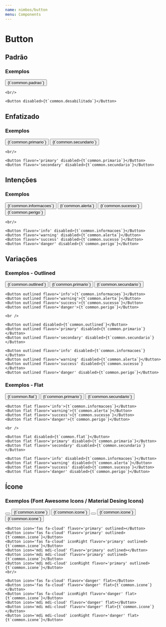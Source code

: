 ```yaml
---
name: nimbos/button
menu: Components
---
```




# **Button**



<PropsTable of={Button} />



## Padrão
### Exemplos

<Playground>
    <Button>{t`common.padrao`}</Button>

    <br/>

    <Button disabled>{t`common.desabilitado`}</Button>
</Playground>


## Enfatizado
### Exemplos

<Playground>
    <Button flavor='primary'>{t`common.primario`}</Button>
    <Button flavor='secondary'>{t`common.secundario`}</Button>

    <br/>

    <Button flavor='primary' disabled>{t`common.primario`}</Button>
    <Button flavor='secondary' disabled>{t`common.secundario`}</Button>
</Playground>

## Intenções
### Exemplos

<Playground>
    <Button flavor='info'>{t`common.informacoes`}</Button>
    <Button flavor='warning'>{t`common.alerta`}</Button>
    <Button flavor='success'>{t`common.sucesso`}</Button>
    <Button flavor='danger'>{t`common.perigo`}</Button>

    <br/>

    <Button flavor='info' disabled>{t`common.informacoes`}</Button>
    <Button flavor='warning' disabled>{t`common.alerta`}</Button>
    <Button flavor='success' disabled>{t`common.sucesso`}</Button>
    <Button flavor='danger' disabled>{t`common.perigo`}</Button>
</Playground>



## Variações
### Exemplos - Outlined

<Playground>
    <Button outlined>{t`common.outlined`}</Button>
    <Button outlined flavor='primary'>{t`common.primario`}</Button>
    <Button outlined flavor='secondary'>{t`common.secundario`}</Button>

    <Button outlined flavor='info'>{t`common.informacoes`}</Button>
    <Button outlined flavor='warning'>{t`common.alerta`}</Button>
    <Button outlined flavor='success'>{t`common.sucesso`}</Button>
    <Button outlined flavor='danger'>{t`common.perigo`}</Button>

    <br />

    <Button outlined disabled>{t`common.outlined`}</Button>
    <Button outlined flavor='primary' disabled>{t`common.primario`}</Button>
    <Button outlined flavor='secondary' disabled>{t`common.secundario`}</Button>

    <Button outlined flavor='info' disabled>{t`common.informacoes`}</Button>
    <Button outlined flavor='warning' disabled>{t`common.alerta`}</Button>
    <Button outlined flavor='success' disabled>{t`common.sucesso`}</Button>
    <Button outlined flavor='danger' disabled>{t`common.perigo`}</Button>



</Playground>

### Exemplos - Flat

<Playground>
    <Button flat>{t`common.flat`}</Button>
    <Button flat flavor='primary'>{t`common.primario`}</Button>
    <Button flat flavor='secondary'>{t`common.secundario`}</Button>

    <Button flat flavor='info'>{t`common.informacoes`}</Button>
    <Button flat flavor='warning'>{t`common.alerta`}</Button>
    <Button flat flavor='success'>{t`common.sucesso`}</Button>
    <Button flat flavor='danger'>{t`common.perigo`}</Button>

    <br />

    <Button flat disabled>{t`common.flat`}</Button>
    <Button flat flavor='primary' disabled>{t`common.primario`}</Button>
    <Button flat flavor='secondary' disabled>{t`common.secundario`}</Button>

    <Button flat flavor='info' disabled>{t`common.informacoes`}</Button>
    <Button flat flavor='warning' disabled>{t`common.alerta`}</Button>
    <Button flat flavor='success' disabled>{t`common.sucesso`}</Button>
    <Button flat flavor='danger' disabled>{t`common.perigo`}</Button>

</Playground>

## Ícone
### Exemplos (Font Awesome Icons / Material Desing Icons)

<Playground>
    <Button icon='fas fa-cloud'></Button>
    <Button icon='fas fa-cloud'>{t`common.icone`}</Button>
    <Button icon='fas fa-cloud' iconRight>{t`common.icone`}</Button>
    <Button icon='mdi mdi-cloud'></Button>
    <Button icon='mdi mdi-cloud'>{t`common.icone`}</Button>
    <Button icon='mdi mdi-cloud' iconRight>{t`common.icone`}</Button>
    <br/>

    <Button icon='fas fa-cloud' flavor='primary' outlined></Button>
    <Button icon='fas fa-cloud' flavor='primary' outlined>{t`common.icone`}</Button>
    <Button icon='fas fa-cloud' iconRight flavor='primary' outlined>{t`common.icone`}</Button>
    <Button icon='mdi mdi-cloud' flavor='primary' outlined></Button>
    <Button icon='mdi mdi-cloud' flavor='primary' outlined>{t`common.icone`}</Button>
    <Button icon='mdi mdi-cloud' iconRight flavor='primary' outlined>{t`common.icone`}</Button>
    <br/>

    <Button icon='fas fa-cloud' flavor='danger' flat></Button>
    <Button icon='fas fa-cloud' flavor='danger' flat>{t`common.icone`}</Button>
    <Button icon='fas fa-cloud' iconRight flavor='danger' flat>{t`common.icone`}</Button>
    <Button icon='mdi mdi-cloud' flavor='danger' flat></Button>
    <Button icon='mdi mdi-cloud' flavor='danger' flat>{t`common.icone`}</Button>
    <Button icon='mdi mdi-cloud' iconRight flavor='danger' flat>{t`common.icone`}</Button>
</Playground>

